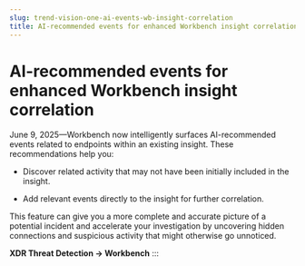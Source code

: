 ```yaml
---
slug: trend-vision-one-ai-events-wb-insight-correlation
title: AI-recommended events for enhanced Workbench insight correlation
---
```

# AI-recommended events for enhanced Workbench insight correlation

June 9, 2025—Workbench now intelligently surfaces AI-recommended events related to endpoints within an existing insight. These recommendations help you:

- Discover related activity that may not have been initially included in the insight.

- Add relevant events directly to the insight for further correlation.

This feature can give you a more complete and accurate picture of a potential incident and accelerate your investigation by uncovering hidden connections and suspicious activity that might otherwise go unnoticed.

**XDR Threat Detection → Workbench**
:::

